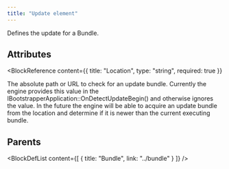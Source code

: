 ```yaml
---
title: "Update element"
---
```



Defines the update for a Bundle.


## Attributes

<BlockWrapper>

  <BlockReference
    content={{
      title: "Location",
      type: "string",
      required: true
    }}
  >
  The absolute path or URL to check for an update bundle. Currently the engine provides this value
   in the IBootstrapperApplication::OnDetectUpdateBegin() and otherwise ignores the value. In the
   future the engine will be able to acquire an update bundle from the location and determine if it
   is newer than the current executing bundle.
  </BlockReference>

</BlockWrapper>


## Parents

<BlockDefList content={[
    {
      title: "Bundle",
      link: "../bundle"
    }
  ]}
/>